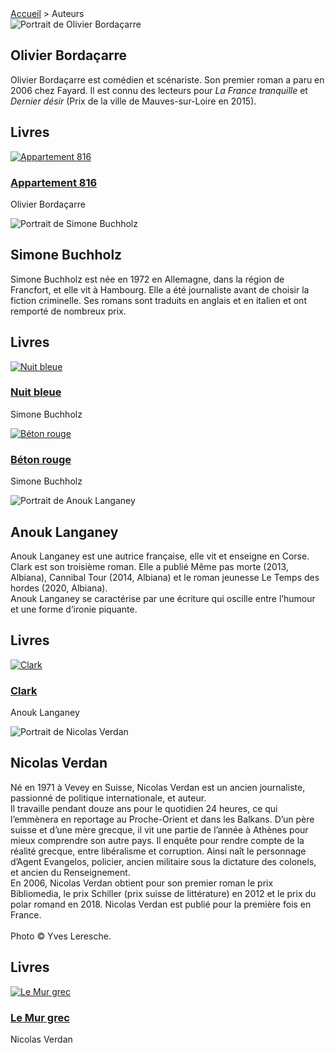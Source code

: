 
<div className="contributors-page">
  <nav className="breadcrumbs">
    <a href="/">Accueil</a> > <span className="current">Auteurs</span>
  </nav>

  <div className="contributors">
    <article className="contributor">
      <div className="contributor-portrait">
        <img
          src={BordacarreImage}
          alt="Portrait de Olivier Bordaçarre"
          className="contributor-portrait-image"
        />
      </div>
      <h1 className="contributor-name">Olivier Bordaçarre</h1>
      <p className="contributor-bio">
        Olivier Bordaçarre est comédien et scénariste. Son premier roman a paru en 2006 chez Fayard. Il est connu des
        lecteurs pour <em>La France tranquille</em> et <em>Dernier désir</em> (Prix de la ville de Mauves-sur-Loire en
        2015).
      </p>
      <h2 className="contributor-books-title">Livres</h2>
      <div className="contributor-books-products">
        <article className="contributor-books-product">
          <a href="/fr/p/appartement-816">
            <img
              src="/appartement-816.cover.jpg"
              alt="Appartement 816"
              className="contributor-books-product-cover"
            />
          </a>
          <h1 className="contributor-books-product-title">
            <a href="/fr/p/appartement-816">Appartement 816</a>
          </h1>
          <p className="contributor-books-product-author">Olivier Bordaçarre</p>
        </article>
      </div>
    </article>
    <article className="contributor">
      <div className="contributor-portrait">
        <img
          src={BuchholzImage}
          alt="Portrait de Simone Buchholz"
          className="contributor-portrait-image"
        />
      </div>
      <h1 className="contributor-name">Simone Buchholz</h1>
      <p className="contributor-bio">
        Simone Buchholz est née en 1972 en Allemagne, dans la région de
        Francfort, et elle vit à Hambourg. Elle a été journaliste avant de
        choisir la fiction criminelle. Ses romans sont traduits en anglais et
        en italien et ont remporté de nombreux prix.
      </p>
      <h2 className="contributor-books-title">Livres</h2>
      <div className="contributor-books-products">
        <article className="contributor-books-product">
          <a href="/fr/p/nuit-bleue">
            <img
              src="/nuit-bleue.cover.jpg"
              alt="Nuit bleue"
              className="contributor-books-product-cover"
            />
          </a>
          <h1 className="contributor-books-product-title">
            <a href="/fr/p/nuit-bleue">Nuit bleue</a>
          </h1>
          <p className="contributor-books-product-author">Simone Buchholz</p>
        </article>
        <article className="contributor-books-product">
          <a href="/fr/p/beton-rouge">
            <img
              src="/beton-rouge.cover.jpg"
              alt="Béton rouge"
              className="contributor-books-product-cover"
            />
          </a>
          <h1 className="contributor-books-product-title">
            <a href="/fr/p/beton-rouge">Béton rouge</a>
          </h1>
          <p className="contributor-books-product-author">Simone Buchholz</p>
        </article>
      </div>
    </article>
    <article className="contributor">
      <div className="contributor-portrait">
        <img
          src={LanganeyImage}
          alt="Portrait de Anouk Langaney"
          className="contributor-portrait-image"
        />
      </div>
      <h1 className="contributor-name">Anouk Langaney</h1>
      <p className="contributor-bio">
        Anouk Langaney est une autrice française, elle vit et enseigne en Corse.<br />
        Clark est son troisième roman. Elle a publié Même pas morte (2013,
        Albiana), Cannibal Tour (2014, Albiana) et le roman jeunesse Le Temps
        des hordes (2020, Albiana).<br />
        Anouk Langaney se caractérise par une écriture qui oscille entre
        l’humour et une forme d’ironie piquante.<br />
      </p>
      <h2 className="contributor-books-title">Livres</h2>
      <div className="contributor-books-products">
        <article className="contributor-books-product">
          <a href="/fr/p/clark">
            <img
              src="/clark.cover.jpg"
              alt="Clark"
              className="contributor-books-product-cover"
            />
          </a>
          <h1 className="contributor-books-product-title">
            <a href="/fr/p/clark">Clark</a>
          </h1>
          <p className="contributor-books-product-author">Anouk Langaney</p>
        </article>
      </div>
    </article>
    <article className="contributor">
      <div className="contributor-portrait">
        <img
          src={VerdanImage}
          alt="Portrait de Nicolas Verdan"
          className="contributor-portrait-image"
        />
      </div>
      <h1 className="contributor-name">Nicolas Verdan</h1>
        <p className="contributor-bio">
          Né en 1971 à Vevey en Suisse, Nicolas Verdan est un ancien journaliste, passionné
          de politique internationale, et auteur.<br />
          Il travaille pendant douze ans pour le quotidien 24 heures, ce qui l’emmènera en
          reportage au Proche-Orient et dans les Balkans. D’un père suisse et d’une mère grecque,
          il vit une partie de l’année à Athènes pour mieux comprendre son autre pays. Il enquête
          pour rendre compte de la réalité grecque, entre libéralisme et corruption. Ainsi naît
          le personnage d’Agent Evangelos, policier, ancien militaire sous la dictature des colonels,
          et ancien du Renseignement.<br />
          En 2006, Nicolas Verdan obtient pour son premier roman le prix Bibliomedia, le prix Schiller
          (prix suisse de littérature) en 2012 et le prix du polar romand en 2018. Nicolas Verdan est
          publié pour la première fois en France.<br /><br />
          Photo © Yves Leresche.
        </p>
        <h2 className="contributor-books-title">Livres</h2>
      <div className="contributor-books-products">
        <article className="contributor-books-product">
          <a href="/fr/p/le-mur-grec">
            <img
              src="/le-mur-grec.cover.jpg"
              alt="Le Mur grec"
              className="contributor-books-product-cover"
            />
          </a>
          <h1 className="contributor-books-product-title">
            <a href="/fr/p/le-mur-grec">Le Mur grec</a>
          </h1>
          <p className="contributor-books-product-author">Nicolas Verdan</p>
        </article>
      </div>
    </article>

  </div>
</div>


